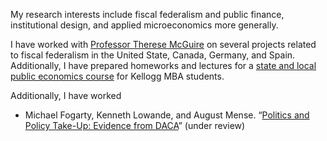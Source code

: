 

My research interests include fiscal federalism and public finance, institutional design, and applied microeconomics more generally.

I have worked with [Professor Therese McGuire](https://www.kellogg.northwestern.edu/faculty/directory/mcguire_therese.aspx) on several projects related to fiscal federalism in the United State, Canada, Germany, and Spain. Additionally, I have prepared homeworks and lectures for a [state and local public economics course](https://www4.kellogg.northwestern.edu/syllabus/syllabus_files/KPPI-480-0-31_Fall2018.pdf) for Kellogg MBA students.

Additionally, I have worked 

* Michael Fogarty, Kenneth Lowande, and August Mense. "[Politics and Policy Take-Up: Evidence from DACA](https://sites.lsa.umich.edu/lowande/wp-content/uploads/sites/581/2018/08/daca.pdf)" (under review)